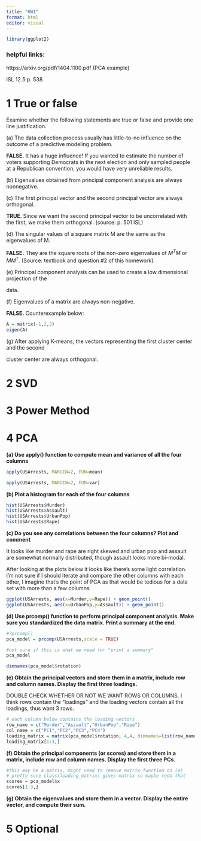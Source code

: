 ```yaml
---
title: "HW1"
format: html
editor: visual
---
```


```r
library(ggplot2)
```

### helpful links:

https://arxiv.org/pdf/1404.1100.pdf (PCA example)

ISL 12.5 p. 538

# 1 True or false

Examine whether the following statements are true or false and provide one line justification.

\(a\) The data collection process usually has little-to-no influence on the outcome of a predictive modeling problem.

**FALSE.** It has a huge influence! If you wanted to estimate the number of voters supporting Democrats in the next election and only sampled people at a Republican convention, you would have very unreliable results.

\(b\) Eigenvalues obtained from principal component analysis are always nonnegative.

\(c\) The first principal vector and the second principal vector are always orthogonal.

**TRUE**. Since we want the second principal vector to be uncorrelated with the first, we make them orthogonal. (source: p. 501 ISL)

\(d\) The singular values of a square matrix M are the same as the eigenvalues of M.

**FALSE.** They are the square roots of the non-zero eigenvalues of $M^TM$ or $MM^T$. (Source: textbook and question #2 of this homework).

\(e\) Principal component analysis can be used to create a low dimensional projection of the

data.

\(f\) Eigenvalues of a matrix are always non-negative.

**FALSE.** Counterexample below:

```r
A = matrix(-1,2,2)
eigen(A)
```

\(g\) After applying K-means, the vectors representing the first cluster center and the second

cluster center are always orthogonal.

# 2 SVD

# 3 Power Method

# 4 PCA

**(a) Use apply() function to compute mean and variance of all the four columns**

```r
apply(USArrests, MARGIN=2, FUN=mean)
```

```r
apply(USArrests, MARGIN=2, FUN=var)
```

**(b) Plot a histogram for each of the four columns**

```r
hist(USArrests$Murder)
hist(USArrests$Assault)
hist(USArrests$UrbanPop)
hist(USArrests$Rape)
```

**(c) Do you see any correlations between the four columns? Plot and comment**

It looks like murder and rape are right skewed and urban pop and assault are somewhat normally distributed, though assault looks more bi-modal.

After looking at the plots below it looks like there's some light correlation. I'm not sure if I should iterate and compare the other columns with each other, I imagine that's the point of PCA as that would be tedious for a data set with more than a few columns.

```r
ggplot(USArrests, aes(x=Murder,y=Rape)) + geom_point() 
ggplot(USArrests, aes(x=UrbanPop,y=Assault)) + geom_point() 
```

**(d) Use prcomp() function to perform principal component analysis. Make sure you standardized the data matrix. Print a summary at the end.**

```r
#?prcomp()
pca_model = prcomp(USArrests,scale = TRUE)

#not sure if this is what we need for "print a summary"
pca_model
```

```r
dimnames(pca_model$rotation)
```

**(e) Obtain the principal vectors and store them in a matrix, include row and column names. Display the first three loadings.**

DOUBLE CHECK WHETHER OR NOT WE WANT ROWS OR COLUMNS. I think rows contain the "loadings" and the loading vectors contain all the loadings, thus want 3 rows.

```r
# each column below contains the loading vectors 
row_name = c("Murder","Assault","UrbanPop","Rape")  
col_name = c("PC1","PC2","PC3","PC4")
loading_matrix = matrix(pca_model$rotation, 4,4, dimnames=list(row_name,col_name))
loading_matrix[1:3,]
```

**(f) Obtain the principal components (or scores) and store them in a matrix, include row and column names. Display the first three PCs.**

```r
#this may be a matrix, might need to remove matrix function on (e)
# pretty sure class(loading_matrix) gives matrix so maybe redo that
scores = pca_model$x 
scores[1:3,]
```

**(g) Obtain the eigenvalues and store them in a vector. Display the entire vector, and compute their sum.**

# 5 Optional
